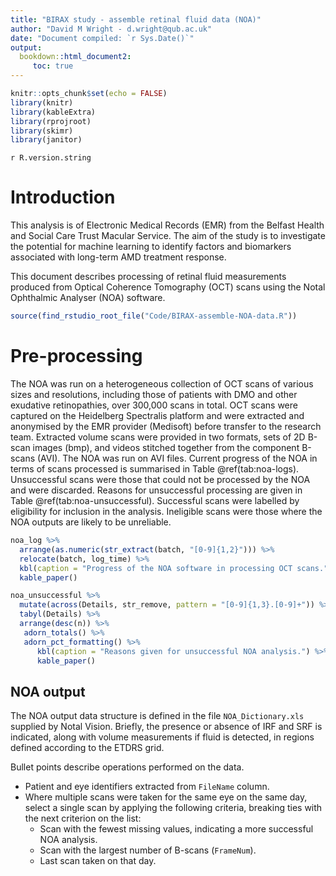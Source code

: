 ```yaml
---
title: "BIRAX study - assemble retinal fluid data (NOA)"
author: "David M Wright - d.wright@qub.ac.uk"
date: "Document compiled: `r Sys.Date()`"
output: 
  bookdown::html_document2:
     toc: true
---
```


```r
knitr::opts_chunk$set(echo = FALSE)
library(knitr)
library(kableExtra)
library(rprojroot)
library(skimr)
library(janitor)
```

`r R.version.string`   

# Introduction

This analysis is of Electronic Medical Records (EMR) from the Belfast Health and Social Care Trust Macular Service. The aim of the study is to investigate the potential for machine learning to identify factors and biomarkers associated with long-term AMD treatment response. 

This document describes processing of retinal fluid measurements produced from Optical Coherence Tomography (OCT) scans using the Notal Ophthalmic Analyser (NOA) software.    


```r
source(find_rstudio_root_file("Code/BIRAX-assemble-NOA-data.R"))
```


# Pre-processing 

The NOA was run on a heterogeneous collection of OCT scans of various sizes and resolutions, including those of patients with DMO and other exudative retinopathies, over 300,000 scans in total. OCT scans were captured on the Heidelberg Spectralis platform and were extracted and anonymised by the EMR provider (Medisoft) before transfer to the research team. Extracted volume scans were provided in two formats, sets of 2D B-scan images (bmp), and videos stitched together from the component B-scans (AVI). The NOA was run on AVI files. Current progress of the NOA in terms of scans processed is summarised in Table \@ref(tab:noa-logs). Unsuccessful scans were those that could not be processed by the NOA and were discarded. Reasons for unsuccessful processing are given in Table \@ref(tab:noa-unsuccessful). Successful scans were labelled by eligibility for inclusion in the analysis. Ineligible scans were those where the NOA outputs are likely to be unreliable. 

```r
noa_log %>% 
  arrange(as.numeric(str_extract(batch, "[0-9]{1,2}"))) %>% 
  relocate(batch, log_time) %>% 
  kbl(caption = "Progress of the NOA software in processing OCT scans.") %>% 
  kable_paper()
```

```r
noa_unsuccessful %>% 
  mutate(across(Details, str_remove, pattern = "[0-9]{1,3}.[0-9]+")) %>% 
  tabyl(Details) %>% 
  arrange(desc(n)) %>% 
   adorn_totals() %>% 
   adorn_pct_formatting() %>% 
      kbl(caption = "Reasons given for unsuccessful NOA analysis.") %>% 
      kable_paper()
```

## NOA output

The NOA output data structure is defined in the file `NOA_Dictionary.xls` supplied by Notal Vision. Briefly, the presence or absence of IRF and SRF is indicated, along with volume measurements if fluid is detected, in regions defined according to the ETDRS grid.

Bullet points describe operations performed on the data. 

* Patient and eye identifiers extracted from `FileName` column.   
* Where multiple scans were taken for the same eye on the same day, select a single scan by applying the following criteria, breaking ties with the next criterion on the list:   
   + Scan with the fewest missing values, indicating a more successful NOA analysis.   
   + Scan with the largest number of B-scans (`FrameNum`).   
   + Last scan taken on that day.    
